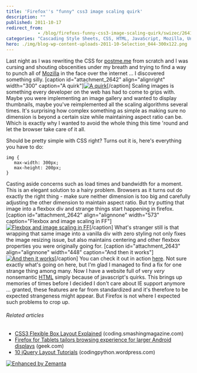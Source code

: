 ```yaml
---
title: 'Firefox''s "funny" css3 image scaling quirk'
description: ""
published: 2011-10-17
redirect_from: 
            - /blog/firefoxs-funny-css3-image-scaling-quirk/swizec/2641
categories: "Cascading Style Sheets, CSS, HTML, JavaScript, Mozilla, Uncategorized"
hero: ./img/blog-wp-content-uploads-2011-10-Selection_044-300x122.png
---
```

Last night as I was rewriting the CSS for [postme.me](http://postme.me) from scratch and I was cursing and shouting obscenities under my breath and trying to find a way to punch all of [Mozilla](http://en.wikipedia.org/wiki/Mozilla "Mozilla") in the face over the internet ... I discovered something silly. \[caption id="attachment_2642" align="alignright" width="300" caption="A quirk"][![](./img/blog-wp-content-uploads-2011-10-Selection_044-300x122.png "A quirk")](./img/blog-wp-content-uploads-2011-10-Selection_044.png)\[/caption] Scaling images is something every developer on the web has had to come to grips with. Maybe you were implementing an image gallery and wanted to display thumbnails, maybe you've reimplemented all the scaling algorithms several times. It's surprising how complex something as simple as making sure no dimension is beyond a certain size while maintaining aspect ratio can be. Which is exactly why I wanted to avoid the whole thing this time 'round and let the browser take care of it all.

<!--more-->

Should be pretty simple with CSS right? Turns out it is, here's everything you have to do:

```
img {
   max-width: 300px;
   max-height: 200px;
}
```

Casting aside concerns such as load times and bandwidth for a moment. This is an elegant solution to a hairy problem. Browsers as it turns out do exactly the right thing - make sure neither dimension is too big and carefully adjusting the other dimension to maintain aspect ratio. But try putting that image into a flexbox div and strange things start happening in firefox. \[caption id="attachment_2642" align="alignnone" width="573" caption="Flexbox and image scaling in FF"][![](http://swizec.com/blog/wp-content/uploads/2011/10/Selection_044.png "Flexbox and image scaling in FF")](http://swizec.com/blog/wp-content/uploads/2011/10/Selection_044.png)\[/caption] What's stranger still is that wrapping that same image into a vanilla div with zero styling not only fixes the image resizing issue, but also maintains centering and other flexbox properties you were originally going for. \[caption id="attachment_2643" align="alignnone" width="448" caption="And then it works"][![](http://swizec.com/blog/wp-content/uploads/2011/10/Selection_045.png "And then it works")](./img/blog-wp-content-uploads-2011-10-Selection_045.png)\[/caption] You can check it out in action [here](http://swizec.com/code/firefox-scaling-quirk.html). Not sure exactly what's going on here, but I'm glad I managed to find a fix for one strange thing among many. Now I have a website full of very _very_ nonsemantic [HTML](http://en.wikipedia.org/wiki/HTML "HTML") simply because of javascript's quirks. This brings up memories of times before I decided I don't care about IE support anymore ... granted, these features are far from standardized and it's therefore to be expected strangeness might appear. But Firefox is not where I expected such problems to crop up.

###### Related articles

- [CSS3 Flexible Box Layout Explained](http://coding.smashingmagazine.com/2011/09/19/css3-flexible-box-layout-explained/) (coding.smashingmagazine.com)
- [Firefox for Tablets tailors browsing experience for larger Android displays](http://www.geek.com/articles/gadgets/firefox-for-tablets-tailors-browsing-experience-for-larger-android-displays-20110830/) (geek.com)
- [10 jQuery Layout Tutorials](http://codingpython.wordpress.com/2011/09/05/1661/) (codingpython.wordpress.com)

[![Enhanced by Zemanta](http://img.zemanta.com/zemified_e.png?x-id=33f22781-c36e-4740-8b6a-4c2adb7d58c4)](http://www.zemanta.com/ "Enhanced by Zemanta")